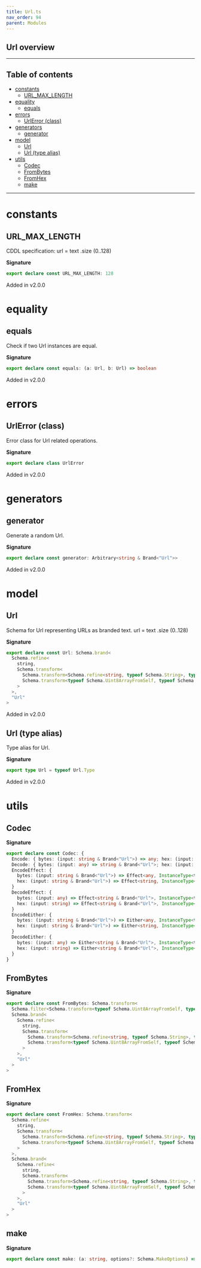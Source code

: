 ```yaml
---
title: Url.ts
nav_order: 94
parent: Modules
---
```


## Url overview

---

<h2 className="text-delta">Table of contents</h2>

- [constants](#constants)
  - [URL_MAX_LENGTH](#url_max_length)
- [equality](#equality)
  - [equals](#equals)
- [errors](#errors)
  - [UrlError (class)](#urlerror-class)
- [generators](#generators)
  - [generator](#generator)
- [model](#model)
  - [Url](#url)
  - [Url (type alias)](#url-type-alias)
- [utils](#utils)
  - [Codec](#codec)
  - [FromBytes](#frombytes)
  - [FromHex](#fromhex)
  - [make](#make)

---

# constants

## URL_MAX_LENGTH

CDDL specification:
url = text .size (0..128)

**Signature**

```ts
export declare const URL_MAX_LENGTH: 128
```

Added in v2.0.0

# equality

## equals

Check if two Url instances are equal.

**Signature**

```ts
export declare const equals: (a: Url, b: Url) => boolean
```

Added in v2.0.0

# errors

## UrlError (class)

Error class for Url related operations.

**Signature**

```ts
export declare class UrlError
```

Added in v2.0.0

# generators

## generator

Generate a random Url.

**Signature**

```ts
export declare const generator: Arbitrary<string & Brand<"Url">>
```

Added in v2.0.0

# model

## Url

Schema for Url representing URLs as branded text.
url = text .size (0..128)

**Signature**

```ts
export declare const Url: Schema.brand<
  Schema.refine<
    string,
    Schema.transform<
      Schema.transform<Schema.refine<string, typeof Schema.String>, typeof Schema.Uint8ArrayFromSelf>,
      Schema.transform<typeof Schema.Uint8ArrayFromSelf, typeof Schema.String>
    >
  >,
  "Url"
>
```

Added in v2.0.0

## Url (type alias)

Type alias for Url.

**Signature**

```ts
export type Url = typeof Url.Type
```

Added in v2.0.0

# utils

## Codec

**Signature**

```ts
export declare const Codec: {
  Encode: { bytes: (input: string & Brand<"Url">) => any; hex: (input: string & Brand<"Url">) => string }
  Decode: { bytes: (input: any) => string & Brand<"Url">; hex: (input: string) => string & Brand<"Url"> }
  EncodeEffect: {
    bytes: (input: string & Brand<"Url">) => Effect<any, InstanceType<typeof UrlError>>
    hex: (input: string & Brand<"Url">) => Effect<string, InstanceType<typeof UrlError>>
  }
  DecodeEffect: {
    bytes: (input: any) => Effect<string & Brand<"Url">, InstanceType<typeof UrlError>>
    hex: (input: string) => Effect<string & Brand<"Url">, InstanceType<typeof UrlError>>
  }
  EncodeEither: {
    bytes: (input: string & Brand<"Url">) => Either<any, InstanceType<typeof UrlError>>
    hex: (input: string & Brand<"Url">) => Either<string, InstanceType<typeof UrlError>>
  }
  DecodeEither: {
    bytes: (input: any) => Either<string & Brand<"Url">, InstanceType<typeof UrlError>>
    hex: (input: string) => Either<string & Brand<"Url">, InstanceType<typeof UrlError>>
  }
}
```

## FromBytes

**Signature**

```ts
export declare const FromBytes: Schema.transform<
  Schema.filter<Schema.transform<typeof Schema.Uint8ArrayFromSelf, typeof Schema.String>>,
  Schema.brand<
    Schema.refine<
      string,
      Schema.transform<
        Schema.transform<Schema.refine<string, typeof Schema.String>, typeof Schema.Uint8ArrayFromSelf>,
        Schema.transform<typeof Schema.Uint8ArrayFromSelf, typeof Schema.String>
      >
    >,
    "Url"
  >
>
```

## FromHex

**Signature**

```ts
export declare const FromHex: Schema.transform<
  Schema.refine<
    string,
    Schema.transform<
      Schema.transform<Schema.refine<string, typeof Schema.String>, typeof Schema.Uint8ArrayFromSelf>,
      Schema.transform<typeof Schema.Uint8ArrayFromSelf, typeof Schema.String>
    >
  >,
  Schema.brand<
    Schema.refine<
      string,
      Schema.transform<
        Schema.transform<Schema.refine<string, typeof Schema.String>, typeof Schema.Uint8ArrayFromSelf>,
        Schema.transform<typeof Schema.Uint8ArrayFromSelf, typeof Schema.String>
      >
    >,
    "Url"
  >
>
```

## make

**Signature**

```ts
export declare const make: (a: string, options?: Schema.MakeOptions) => string & Brand<"Url">
```
